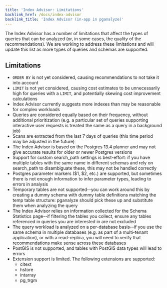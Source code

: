 ```yaml
---
title: 'Index Advisor: Limitations'
backlink_href: /docs/index-advisor
backlink_title: 'Index Advisor (in-app in pganalyze)'
---
```


The Index Advisor has a number of limitations that affect the types of queries
that can be analyzed (or, in some cases, the quality of the recommendations). We
are working to address these limitations and will update this list as more types
of queries and schemas are supported.

## Limitations

 - `ORDER BY` is not yet considered, causing recommendations to not take it into
   account
 - `LIMIT` is not yet considered, causing cost estimates to be unnecessarily
   high for queries with a `LIMIT`, and potentially skewing cost improvement
   calculations
 - Index Advisor currently suggests more indexes than may be reasonable for
   complex workloads
 - Queries are considered equally based on their frequency, without additional
   prioritization (e.g. a particular set of queries supporting interactive user
   requests is treated the same as a query in a background job)
 - Scans are extracted from the last 7 days of queries (this time period may be
   adjusted in the future)
 - The Index Advisor is based on the Postgres 13.4 planner and may not give
   accurate results for older or newer Postgres versions
 - Support for custom search_path settings is best-effort: if you have multiple
   tables with the same name in different schemas and rely on search_path to
   disambiguate these, this may not be handled correctly
 - Postgres parameter markers ($1, $2, etc.) are supported, but sometimes there
   is not enough information to infer parameter types, leading to errors in
   analysis
 - Temporary tables are not supported--you can work around this by creating a
   dummy schema with dummy table definitions matching the temp table structure:
   pganalyze should pick these up and substitute them when analyzing the query
 - The Index Advisor relies on information collected for the Schema Statistics
   page--if filtering the tables you collect, ensure any tables referenced in
   queries you are interested in are not excluded
 - The query workload is analyzed on a per-database basis--if you use the same
   schema in multiple databases (e.g. as part of a multi-tenant application), or
   with a read-replica, you will need to verify that recommendations make sense
   across these databases
 - PostGIS is not supported, and tables with PostGIS data types will lead to
   errors
 - Extension support is limited. The following extensions are supported:
   - citext
   - hstore
   - intarray
   - pg_trgm
